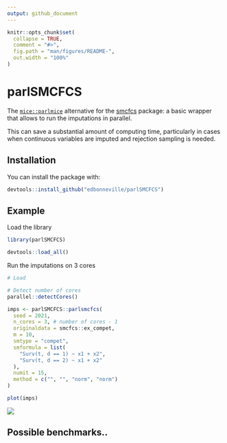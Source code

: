 ```yaml
---
output: github_document
---
```


<!-- README.md is generated from README.Rmd. Please edit that file -->

```r
knitr::opts_chunk$set(
  collapse = TRUE,
  comment = "#>",
  fig.path = "man/figures/README-",
  out.width = "100%"
)
```

# parlSMCFCS

The [`mice::parlmice`](https://www.gerkovink.com/parlMICE/Vignette_parlMICE.html) alternative for the [smcfcs](https://cran.r-project.org/web/packages/smcfcs/index.html) package: a basic wrapper that allows to run the imputations in parallel. 

This can save a substantial amount of computing time, particularly in cases when continuous variables are imputed and rejection sampling is needed.

## Installation

You can install the package with:

``` r
devtools::install_github("edbonneville/parlSMCFCS")
```

## Example

Load the library

```r
library(parlSMCFCS)
```

```r
devtools::load_all()
```

Run the imputations on 3 cores

```r
# Load

# Detect number of cores
parallel::detectCores() 

imps <- parlSMCFCS::parlsmcfcs(
  seed = 2021,
  n_cores = 3, # number of cores - 1
  originaldata = smcfcs::ex_compet,
  m = 10,
  smtype = "compet",
  smformula = list(
    "Surv(t, d == 1) ~ x1 + x2",
    "Surv(t, d == 2) ~ x1 + x2"
  ),
  numit = 15,
  method = c("", "", "norm", "norm")
)

plot(imps)
```

![](man/figures/README-example-1.png)

## Possible benchmarks..
